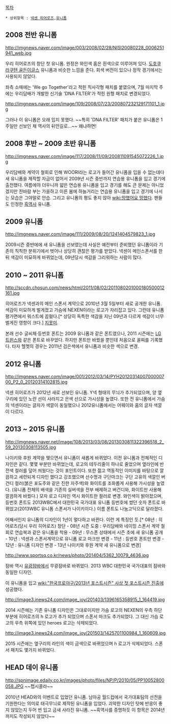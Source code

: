 [[목차]]

 * 상위항목 : [[넥센 히어로즈]],[[유니폼]]

== 2008 전반 유니폼 ==

http://imgnews.naver.com/image/003/2008/02/28/NISI20080228_0006251941_web.jpg

우리 히어로즈의 창단 첫 유니폼. 원정은 와인색 홈은 흰색으로 이루어져 있다. [[도호쿠 라쿠텐 골든이글스]] 유니폼과 비슷한 느낌을 준다. 회색 버전이 있으나 정작 경기에서는 사용되지 않았다.

좌측 소매에는 'We go Together'라고 적힌 직사각형 패치를 붙였으며, 7월 마지막 주에는 우리담배가 개발한 신기술 'DNA FILTER'가 적힌 원형 패치로 변경되었다.

http://imgnews.naver.com/image/109/2008/07/23/200807232129171101_1.jpg

그러나 이 유니폼은 오래 입지 못했다. ~~특히 'DNA FILTER' 패치가 붙은 유니폼은 1주일만 선보인 채 역사의 뒤안길로...~~ 왜냐하면!

== 2008 후반 ~ 2009 초반 유니폼 ==

http://imgnews.naver.com/image/117/2008/11/09/200811091545072226_1.jpg

우리담배와 계약이 철회로 인해 WOORI라는 로고가 들어간 유니폼을 입을 수 없는데다 새 유니폼을 제작할 자금이 없어서 2009년 시즌 중반까지 연습용 유니폼을 입고 경기에 출전했다. 여름에야 더우니까 얇은 연습용 유니폼을 입고 경기를 해도 큰 문제는 아니었겠지만 찬바람 부는 가을하고 이른 봄에 하늘거리는 연습용 유니폼을 입고 경기에 나서는 모습은 그야말로 안습. 그리고 유니폼의 평도 좋지 않아 [[wiki:망했어요 망했다]]. 팬들도 인정한 [[흑역사]] 유니폼.

== 2009 유니폼 ==

http://imgnews.naver.com/image/111/2009/08/20/1241404579823_1.jpg

2009시즌 중반에에 새 유니폼을 선보였는데 사실은 예전부터 준비했던 유니폼이라 기존의 칙칙한 분위기에서 벗어나 상당히 괜찮은 평가를 받았다. 넥센이 메인스폰서를 한 뒤 색감이 미묘하게 바뀌었는데, 09년당시 색감을 그리워하는 사람이 많다.

== 2010 ~ 2011 유니폼 ==

http://sccdn.chosun.com/news/html/2011/08/02/2011080201000180500012161.jpg

히어로즈가 넥센과의 메인 스폰서 계약으로 2010년 3월 5일부터 새로 공개한 유니폼. 색감이 미묘하게 벌게졌고 가슴에 NEXEN이라는 로고가 자리잡고 있다. 그런데 유니폼 평가면에서 워스트에 꼽혔다.[* 상당히 독특한 색감을 지닌 09년과 다르게 색감이 너무 벌게진 영항이 크다.] [[지못미]].

본래 선수 글씨체·등번호 폰트는 2009 유니폼과 같은 폰트였으나, 2011 시즌에는 [[LG 트윈스]]와 같은 폰트로 바꾸었다. 하지만 폰트만 바꿨을 뿐인데 처음으로 꼴찌를 기록했다.
타자 헬멧의 경우는 2011년 검은색에서 유니폼과 비슷한 색으로 변경.

== 2012 유니폼 ==

http://imgnews.naver.com/image/001/2012/03/14/PYH2012031400700000700_P2_0_20120314102815.jpg

넥센 히어로즈가 2012년 새로 선보인 유니폼. Y넥 형태의 무늬가 추가되었으며, 양 옆구리에 있던 노란 선이 사라지고 은색 선으로 가시성을 높였다. 또한 전 유니폼에서 가슴의 넥센이라는 글자가 색깔이 동일했으나 2012유니폼에서는 어웨이와 홈의 글자 색깔이 다르다. 
== 2013 ~ 2015 유니폼 ==

http://imgnews.naver.net/image/108/2013/03/08/2013030811322396518_2_59_20130308113505.jpg

나이키와 후원 계약을 맺으면서 유니폼이 새롭게 바뀌었다. 이전 유니폼과 전체적인 디자인은 같다. 몇몇 부분만 바뀌었는데, 로고의 테두리줄이 하나로 줄었으며 옆라인에 반전색 컬러를 덮어 씌웠다는 것이 포인트이다. 또한 젊고 역동적인 이미지를 바탕으로 깔끔하고 세련되게 디자인 했다고 강조했으며 선수명과 구단마크는 구단 고유의 색깔인 버건디 컬러(붉은 포도주와 같은 진한 자주색)와 화이트를 조화롭게 사용해 가시성을 높였다. (유니폼 전체의 배색을 기존의 실버색을 전부 배제하고 버건디와, 화이트만 사용해 깔끔하게 바꿨다.) 모자 로고 디자인 역시 화이트한 컬러로 변경. 와인색이 밝아졌으며, 등번호 폰트도 2013WBC에서 대한민국 국가대표 유니폼 등번호에 썼던 숫자 폰트로 바뀌었고(2013WBC 유니폼 스폰서가 나이키이다.) 이름 폰트도 나눔고딕으로 달라졌다.

어째서인지 유니폼의 디자인이 1년이 멀다하고 바뀐다. 이런 게 특징인 듯.[* 08년 : 히어로즈(당시 우리 히어로즈) 창단 - 08년 시즌 도중 : 우리담배와 네이밍 스폰서 계약 철회로 연습복과 같은 유니폼을 착용 - 09년 : 무스폰 상태에서 시즌 초에 새 유니폼 공개 - 10년 : 넥센과 스폰서계약으로 유니폼 로고 마크만 변경 - 11년 : 등번호 폰트만 변경 - 12년 : 유니폼 디자인 변경 - 13년 나이키와 후원 계약 새 유니폼으로 변경]

http://www.sportsq.co.kr/news/photo/201404/5362_10079_4636.jpg

잠바 역시 [[유광잠바]]에서 무광잠바로 바뀌었다. 2013 WBC 대한민국 국가대표의 잠바와 동일한 디자인.

이 유니폼을 입고 [[wiki:"한국프로야구/2013년 포스트시즌" 사상 첫 포스트시즌 진출]]에 성공했다.

http://image3.inews24.com/image_joy/201403/1396165358915_1_164419.jpg

2014 시즌에는 기존 유니폼 디자인은 그대로이지만 가슴 로고의 NEXEN의 우측 하단 부분에 히어로즈의 h 로고가 추가 되었으며 스폰서 마크도 추가되었다. 그 대신 가슴 로고의 우측 위쪽에 있던 heroes 로고는 삭제되었다.

http://image3.inews24.com/image_joy/201503/1425701100984_1_160609.jpg

2015 시즌에는 옆구리의 라인의 색이 금색으로 바뀌었으며 h 로고가 삭제되었다. 스폰서 패치도 몇가지 바뀌었다.

== HEAD 데이 유니폼 ==

http://spnimage.edaily.co.kr/images/photo/files/NP/P/2010/05/PP10052800058.JPG
~~펩시콜라~~

2010년 HEAD와의 이벤트로 입었던 유니폼. 남아공 월드컵에서 국가대표팀의 선전을 기원한다는 의미로 태극무늬로 제작된 유니폼을 입었다. 괴악한 디자인 탓에 반응이 좋지 않았는지 두어 번 입고 금새 사라진 유니폼. ~~흑역사를 증명하듯 이 항목은 2014년까지도 작성되지 않았다~~
